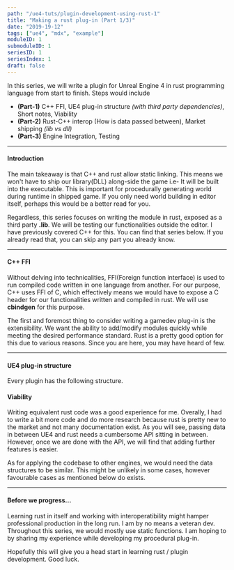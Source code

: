 ```yaml
---
path: "/ue4-tuts/plugin-development-using-rust-1"
title: "Making a rust plug-in (Part 1/3)"
date: "2019-19-12"
tags: ["ue4", "mdx", "example"]
moduleID: 1
submoduleID: 1
seriesID: 1
seriesIndex: 1
draft: false
---
```



In this series, we will write a plugin for Unreal Engine 4 in rust programming language from start to finish. Steps would include

- **(Part-1)** C++ FFI, UE4 plug-in structure _(with third party dependencies)_, Short notes, Viability
- **(Part-2)** Rust-C++ interop (How is data passed between), Market shipping _(lib vs dll)_
- **(Part-3)** Engine Integration, Testing

<Alert
	head="This is a WIP page !!"
	body="Wait till I complete this series before releasing."
/>

---

#### Introduction

The main takeaway is that C++ and rust allow static linking. This means we won't have to ship our library(DLL) along-side the game i.e- It will be built into the executable. This is important for procedurally generating world during runtime in shipped game.
If you only need world building in editor itself, perhaps this would be a better read for you.

Regardless, this series focuses on writing the module in rust, exposed as a third party **.lib**. We will be testing our functionalities outside the editor.
I have previously covered C++ for this. You can find that series below. If you already read that, you can skip any part you already know.

<Alert
	head="Where can this be useful ?"
	body="This is useful to write procedural plug-ins (mostly calculation parts). You can write achieve the same with C++ as well."
/>

---

#### C++ FFI

Without delving into technicalities, FFI(Foreign function interface) is used to run compiled code written in one language from another.
For our purpose, C++ uses FFI of C, which effectively means we would have to expose a C header for our functionalities written and compiled in rust.
We will use **cbindgen** for this purpose.

The first and foremost thing to consider writing a gamedev plug-in is the extensibility.
We want the ability to add/modify modules quickly while meeting the desired performance standard.
Rust is a pretty good option for this due to various reasons. Since you are here, you may have heard of few.

<Alert
	head="More about FFI !"
	body="Many languages support interop with C. But few allow static linking we need."
/>

---

#### UE4 plug-in structure

Every plugin has the following structure.

#### Viability

Writing equivalent rust code was a good experience for me.
Overally, I had to write a bit more code and do more research because rust is pretty new to the market and not many documentation exist.
As you will see, passing data in between UE4 and rust needs a cumbersome API sitting in between.
However, once we are done with the API, we will find that adding further features is easier.

As for applying the codebase to other engines, we would need the data structures to be similar.
This might be unlikely in some cases, however favourable cases as mentioned below do exists.

---

#### Before we progress...

Learning rust in itself and working with interoperatibility might hamper professional production in the long run.
I am by no means a veteran dev. Throughout this series, we would mostly use static functions. I am hoping to by sharing my experience while developing my procedural plug-in.

Hopefully this will give you a head start in learning rust / plugin development. Good luck.

<Alert
	head="Remember more productive options !!!"
	body="For productivity in procedural workflow, consider houdini. Once I get my license, I would focus on making houdini assets as well."
/>

